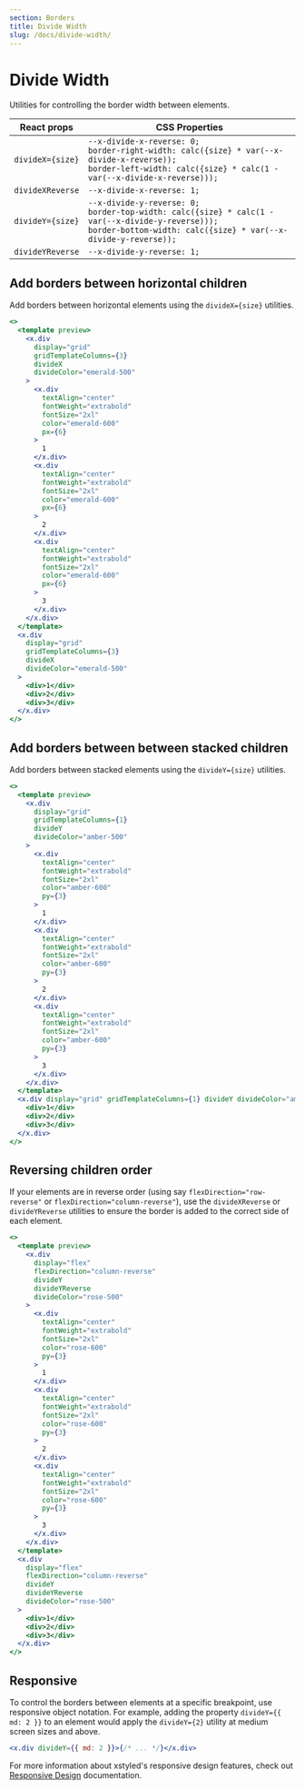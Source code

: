 ```yaml
---
section: Borders
title: Divide Width
slug: /docs/divide-width/
---
```


# Divide Width

Utilities for controlling the border width between elements.

| React props      | CSS Properties                                                                                                                                                                |
| ---------------- | ----------------------------------------------------------------------------------------------------------------------------------------------------------------------------- |
| `divideX={size}` | `--x-divide-x-reverse: 0;`<br />`border-right-width: calc({size} * var(--x-divide-x-reverse));`<br />`border-left-width: calc({size} * calc(1 - var(--x-divide-x-reverse)));` |
| `divideXReverse` | `--x-divide-x-reverse: 1;`                                                                                                                                                    |
| `divideY={size}` | `--x-divide-y-reverse: 0;`<br />`border-top-width: calc({size} * calc(1 - var(--x-divide-y-reverse)));`<br />`border-bottom-width: calc({size} * var(--x-divide-y-reverse));` |
| `divideYReverse` | `--x-divide-y-reverse: 1;`                                                                                                                                                    |

## Add borders between horizontal children

Add borders between horizontal elements using the `divideX={size}` utilities.

```jsx preview color=emerald
<>
  <template preview>
    <x.div
      display="grid"
      gridTemplateColumns={3}
      divideX
      divideColor="emerald-500"
    >
      <x.div
        textAlign="center"
        fontWeight="extrabold"
        fontSize="2xl"
        color="emerald-600"
        px={6}
      >
        1
      </x.div>
      <x.div
        textAlign="center"
        fontWeight="extrabold"
        fontSize="2xl"
        color="emerald-600"
        px={6}
      >
        2
      </x.div>
      <x.div
        textAlign="center"
        fontWeight="extrabold"
        fontSize="2xl"
        color="emerald-600"
        px={6}
      >
        3
      </x.div>
    </x.div>
  </template>
  <x.div
    display="grid"
    gridTemplateColumns={3}
    divideX
    divideColor="emerald-500"
  >
    <div>1</div>
    <div>2</div>
    <div>3</div>
  </x.div>
</>
```

## Add borders between between stacked children

Add borders between stacked elements using the `divideY={size}` utilities.

```jsx preview color=amber
<>
  <template preview>
    <x.div
      display="grid"
      gridTemplateColumns={1}
      divideY
      divideColor="amber-500"
    >
      <x.div
        textAlign="center"
        fontWeight="extrabold"
        fontSize="2xl"
        color="amber-600"
        py={3}
      >
        1
      </x.div>
      <x.div
        textAlign="center"
        fontWeight="extrabold"
        fontSize="2xl"
        color="amber-600"
        py={3}
      >
        2
      </x.div>
      <x.div
        textAlign="center"
        fontWeight="extrabold"
        fontSize="2xl"
        color="amber-600"
        py={3}
      >
        3
      </x.div>
    </x.div>
  </template>
  <x.div display="grid" gridTemplateColumns={1} divideY divideColor="amber-500">
    <div>1</div>
    <div>2</div>
    <div>3</div>
  </x.div>
</>
```

## Reversing children order

If your elements are in reverse order (using say `flexDirection="row-reverse"` or `flexDirection="column-reverse"`), use the `divideXReverse` or `divideYReverse` utilities to ensure the border is added to the correct side of each element.

```jsx preview color=rose
<>
  <template preview>
    <x.div
      display="flex"
      flexDirection="column-reverse"
      divideY
      divideYReverse
      divideColor="rose-500"
    >
      <x.div
        textAlign="center"
        fontWeight="extrabold"
        fontSize="2xl"
        color="rose-600"
        py={3}
      >
        1
      </x.div>
      <x.div
        textAlign="center"
        fontWeight="extrabold"
        fontSize="2xl"
        color="rose-600"
        py={3}
      >
        2
      </x.div>
      <x.div
        textAlign="center"
        fontWeight="extrabold"
        fontSize="2xl"
        color="rose-600"
        py={3}
      >
        3
      </x.div>
    </x.div>
  </template>
  <x.div
    display="flex"
    flexDirection="column-reverse"
    divideY
    divideYReverse
    divideColor="rose-500"
  >
    <div>1</div>
    <div>2</div>
    <div>3</div>
  </x.div>
</>
```

## Responsive

To control the borders between elements at a specific breakpoint, use responsive object notation. For example, adding the property `divideY={{ md: 2 }}` to an element would apply the `divideY={2}` utility at medium screen sizes and above.

```jsx
<x.div divideY={{ md: 2 }}>{/* ... */}</x.div>
```

For more information about xstyled's responsive design features, check out [Responsive Design](@TODO-link) documentation.
